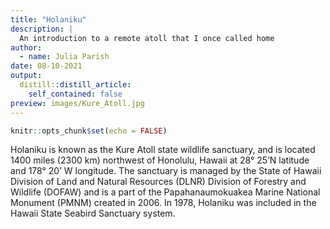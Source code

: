 ```yaml
---
title: "Holaniku"
description: |
  An introduction to a remote atoll that I once called home
author:
  - name: Julia Parish
date: 08-10-2021
output:
  distill::distill_article:
    self_contained: false
preview: images/Kure_Atoll.jpg
---
```



```r
knitr::opts_chunk$set(echo = FALSE)
```

Holaniku is known as the Kure Atoll state wildlife sanctuary, and is located 1400 miles (2300 km) northwest of Honolulu, Hawaii at 28° 25’N latitude and 178° 20’ W longitude. The sanctuary is managed by the State of Hawaii Division of Land and Natural Resources (DLNR) Division of Forestry and Wildlife (DOFAW) and is a part of the Papahanaumokuakea Marine National Monument (PMNM) created in 2006. In 1978, Holaniku was included in the Hawaii State Seabird Sanctuary system. 




